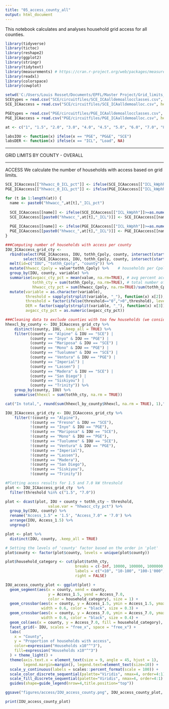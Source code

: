 ```yaml
---
title: "05_access_county_all"
output: html_document
---
```


This notebook calculates and analyses household grid access for all counties.

```r
library(tidyverse)
library(tictoc)
library(reshape2)
library(ggplot2)
library(stringr)
library(tidytext)
library(measurements) # https://cran.r-project.org/web/packages/measurements/measurements.pdf
library(readxl)
library(colorspace)
library(cowplot)
```

```r
setwd('C:/Users/Louis Rosset/Documents/EPFL/Master Project/Grid_limits_EV_charging/04_allocation/IOUdata')
SCEtypes = read.csv("SCE/circuitfiles/SCE_ICAalldemoallocclasses.csv", header=T, na.strings="?")
SCE_ICAaccess = read.csv("SCE/circuitfiles/SCE_ICAalldemoalloc.csv", header=T, na.strings="?", colClasses=as.character(SCEtypes$x))

PGEtypes = read.csv("PGE/circuitfiles/PGE_ICAalldemoallocclasses.csv", header=T, na.strings="?")
PGE_ICAaccess = read.csv("PGE/circuitfiles/PGE_ICAalldemoalloc.csv", header=T, na.strings="?", colClasses=as.character(PGEtypes$x))

at <- c("1", "1.5", "2.0", "3.0", "4.0", "4.5", "5.0", "6.0", "7.0", "8.0", "9.0", "10.")
```

```r
labsIOU <- function(x) ifelse(x == "PGE", "PG&E", "SCE")
labsDER <- function(x) ifelse(x == "ICL", "Load", NA)
```

--------------------------------------------------------------------------------------------

GRID LIMITS BY COUNTY - OVERALL 

--------------------------------------------------------------------------------------------

ACCESS
We calculate the number of households with access based on grid limits.

```r
SCE_ICAaccess[["hhwacc_0_ICL_pct"]] <- ifelse(SCE_ICAaccess[["ICL_kWphh"]]>0, 1, 0)
PGE_ICAaccess[["hhwacc_0_ICL_pct"]] <- ifelse(PGE_ICAaccess[["ICL_kWphh"]]>0, 1, 0)

for (t in 1:length(at)) { 
  name <- paste0("hhwacc_",at[t],"_ICL_pct") 
  
  SCE_ICAaccess[[name]] <- ifelse(SCE_ICAaccess[["ICL_kWphh"]]>=as.numeric(at[t]), 1, SCE_ICAaccess[["ICL_kWphh"]]/as.numeric(at[t]))
  SCE_ICAaccess[[paste0("hhwacc_",at[t],"_ICL")]] <- SCE_ICAaccess[[name]]*SCE_ICAaccess$tothh_Cpoly
  
  PGE_ICAaccess[[name]] <- ifelse(PGE_ICAaccess[["ICL_kWphh"]]>=as.numeric(at[t]), 1, PGE_ICAaccess[["ICL_kWphh"]]/as.numeric(at[t]))
  PGE_ICAaccess[[paste0("hhwacc_",at[t],"_ICL")]] <- PGE_ICAaccess[[name]]*PGE_ICAaccess$tothh_Cpoly
}
```


```r
###Computing number of households with access per county
IOU_ICAaccess_grid_cty <- 
  rbind(select(PGE_ICAaccess, IOU, tothh_Cpoly, county, intersect(starts_with("hhwacc_"), ends_with("_pct"))),
        select(SCE_ICAaccess, IOU, tothh_Cpoly, county, intersect(starts_with("hhwacc_"), ends_with("_pct")))) %>%
  melt(id=c("IOU", "tothh_Cpoly", "county")) %>%
  mutate(hhwacc_Cpoly = value*tothh_Cpoly) %>%    # households per Cpoly, not percent
  group_by(IOU, county, variable) %>%
  summarise(avgacc_cty_pct = mean(value, na.rm=TRUE), # avg percent access in county
            tothh_cty = sum(tothh_Cpoly, na.rm=TRUE), # total number of households in county
            hhwacc_cty_pct = sum(hhwacc_Cpoly, na.rm=TRUE)/sum(tothh_Cpoly, na.rm=TRUE)) %>%
  mutate(variable = as.character(variable),
         threshold = sapply(strsplit(variable, "_"), function(x) x[2]),
         threshold = factor(ifelse(threshold=="0",">0",threshold), levels=c(">0",at)),
         DER = factor(sapply(strsplit(variable, "_"), function(x) x[3]), levels=c("ICL")),
         avgacc_cty_pct = as.numeric(avgacc_cty_pct))
```

```r
###Cleaning data to exclude counties with too few households (we consider counties with at least 100 households)
hhexcl_by_county <- IOU_ICAaccess_grid_cty %>%
    distinct(county, IOU, .keep_all = TRUE) %>%
    filter((county == "Alpine" & IOU == "SCE") |
           (county == "Inyo" & IOU == "PGE") |
           (county == "Mariposa" & IOU == "SCE") |
           (county == "Mono" & IOU == "PGE") |
           (county == "Tuolumne" & IOU == "SCE") |
           (county == "Ventura" & IOU == "PGE") |
           (county == "Imperial") |
           (county == "Lassen") |
           (county == "Madera" & IOU == "SCE") |
           (county == "San Diego") |
           (county == "Siskiyou") |
           (county == "Trinity")) %>%
    group_by(county, IOU) %>%
    summarise(hhexcl = sum(tothh_cty, na.rm = TRUE))

cat("In total,", round(sum(hhexcl_by_county$hhexcl, na.rm = TRUE), 1),"households are not taken into account by excluding some unrepresentative combinations of counties and IOUs.")

IOU_ICAaccess_grid_cty <- IOU_ICAaccess_grid_cty %>%
    filter(!(county == "Alpine"),
           !(county == "Fresno" & IOU == "SCE"),
           !(county == "Inyo" & IOU == "PGE"),
           !(county == "Mariposa" & IOU == "SCE"),
           !(county == "Mono" & IOU == "PGE"),
           !(county == "Tuolumne" & IOU == "SCE"),
           !(county == "Ventura" & IOU == "PGE"),
           !(county == "Imperial"),
           !(county == "Lassen"),
           !(county == "Madera"),
           !(county == "San Diego"),
           !(county == "Siskiyou"),
           !(county == "Trinity"))
```

```r
#Plotting acess results for 1.5 and 7.0 kW threshold
plot <- IOU_ICAaccess_grid_cty  %>%
  filter(threshold %in% c("1.5", "7.0"))

plot <- dcast(plot, IOU + county + tothh_cty ~ threshold, 
                   value.var = "hhwacc_cty_pct") %>%
  group_by(IOU, county) %>%
  rename("Access_1.5" = '1.5', "Access_7.0" = '7.0') %>%
  arrange(IOU, Access_1.5) %>%
  ungroup()

plot <- plot %>%
  distinct(IOU, county, .keep_all = TRUE)

# Setting the levels of 'county' factor based on the order in 'plot'
plot$county <- factor(plot$county, levels = unique(plot$county))

plot$household_category <- cut(plot$tothh_cty,
                               breaks = c(-Inf, 10000, 100000, 1000000, Inf),
                               labels = c("<10", "10-100", "100-1'000", ">1'000"),
                               right = FALSE)

IOU_access_county_plot <- ggplot(plot) +
  geom_segment(aes(x = county, xend = county,
                   y = Access_1.5, yend = Access_7.0,
                   color = household_category), size = 1) +
  geom_crossbar(aes(x = county, y = Access_1.5, ymin = Access_1.5, ymax = Access_1.5),
                width = 0.6, color = "black", size = 0.3) +
  geom_crossbar(aes(x = county, y = Access_7.0, ymin = Access_7.0, ymax = Access_7.0),
                width = 0.6, color = "black", size = 0.4) +
  geom_col(aes(x = county, y = Access_7.0, fill = household_category), width = 0.6)  +
  facet_grid(~ IOU, scales = "free_x", space = "free_x") +
  labs(
    x = "County",
    y = "Proportion of households with access",
    color=expression("Households x10"^"3"),
    fill=expression("Households x10"^"3")
  ) + theme_light() +
  theme(axis.text.x = element_text(size = 9, angle = 45, hjust = 1),
        legend.margin=margin(), legend.text=element_text(size=10)) +
  scale_y_continuous(labels = scales::percent_format(scale = 100)) +
  scale_color_discrete_sequential(palette="Viridis", nmax=4, order=4:1) +
  scale_fill_discrete_sequential(palette="Viridis", nmax=4, order=4:1) +
  guides(shape=guide_legend(nrow=4,title.position="top"))

ggsave("figures/access/IOU_access_county.png", IOU_access_county_plot,  width = 15.5, height = 6.5, units = "in")

print(IOU_access_county_plot)
```


